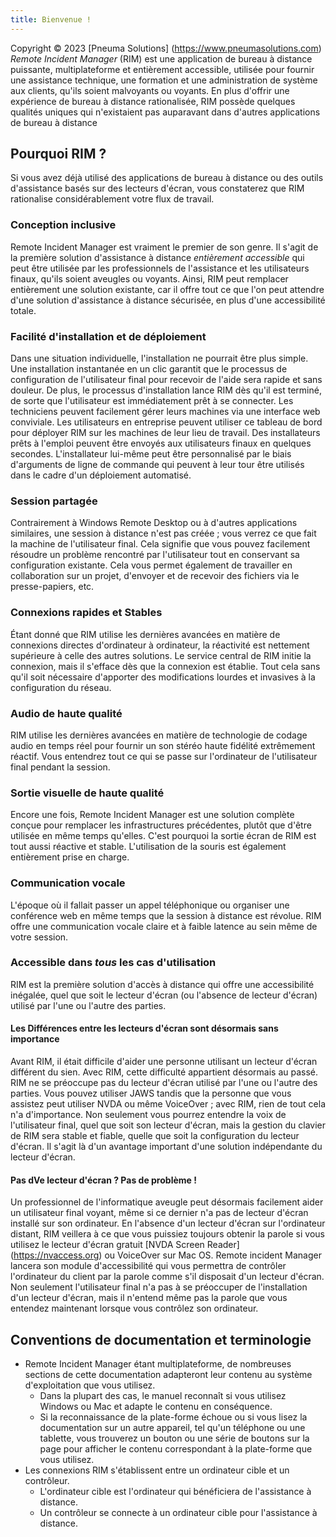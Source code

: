 ```yaml
---
title: Bienvenue !
---
```


Copyright © 2023 [Pneuma Solutions] (https://www.pneumasolutions.com)  
*Remote Incident Manager* (RIM) est une application de bureau à distance puissante, multiplateforme et entièrement accessible, utilisée pour fournir une assistance technique, une formation et une administration de système aux clients, qu'ils soient malvoyants ou voyants. En plus d'offrir une expérience de bureau à distance rationalisée, RIM possède quelques qualités uniques qui n'existaient pas auparavant dans d'autres applications de bureau à distance
## Pourquoi RIM ?
Si vous avez déjà utilisé des applications de bureau à distance ou des outils d'assistance basés sur des lecteurs d'écran, vous constaterez que RIM rationalise considérablement votre flux de travail.
### Conception inclusive
Remote Incident Manager est vraiment le premier de son genre. Il s'agit de la première solution d'assistance à distance *entièrement accessible* qui peut être utilisée par les professionnels de l'assistance et les utilisateurs finaux, qu'ils soient aveugles ou voyants. Ainsi, RIM peut remplacer entièrement une solution existante, car il offre tout ce que l'on peut attendre d'une solution d'assistance à distance sécurisée, en plus d'une accessibilité totale.
### Facilité d'installation et de déploiement
Dans une situation individuelle, l'installation ne pourrait être plus simple. Une installation instantanée en un clic garantit que le processus de configuration de l'utilisateur final pour recevoir de l'aide sera rapide et sans douleur. De plus, le processus d'installation lance RIM dès qu'il est terminé, de sorte que l'utilisateur est immédiatement prêt à se connecter.
Les techniciens peuvent facilement gérer leurs machines via une interface web conviviale. Les utilisateurs en entreprise peuvent utiliser ce tableau de bord pour déployer RIM sur les machines de leur lieu de travail. Des installateurs prêts à l'emploi peuvent être envoyés aux utilisateurs finaux en quelques secondes. L'installateur lui-même peut être personnalisé par le biais d'arguments de ligne de commande qui peuvent à leur tour être utilisés dans le cadre d'un déploiement automatisé.
### Session partagée
Contrairement à Windows Remote Desktop ou à d'autres applications similaires, une session à distance n'est pas créée ; vous verrez ce que fait la machine de l'utilisateur final. Cela signifie que vous pouvez facilement résoudre un problème rencontré par l'utilisateur tout en conservant sa configuration existante. Cela vous permet également de travailler en collaboration sur un projet, d'envoyer et de recevoir des fichiers via le presse-papiers, etc.
### Connexions rapides et Stables
Étant donné que RIM utilise les dernières avancées en matière de connexions directes d'ordinateur à ordinateur, la réactivité est nettement supérieure à celle des autres solutions. Le service central de RIM initie la connexion, mais il s'efface dès que la connexion est établie. Tout cela sans qu'il soit nécessaire d'apporter des modifications lourdes et invasives à la configuration du réseau.
### Audio de haute qualité
RIM utilise les dernières avancées en matière de technologie de codage audio en temps réel pour fournir un son stéréo haute fidélité extrêmement réactif. Vous entendrez tout ce qui se passe sur l'ordinateur de l'utilisateur final pendant la session.
### Sortie visuelle de haute qualité
Encore une fois, Remote Incident Manager est une solution complète conçue pour remplacer les infrastructures précédentes, plutôt que d'être utilisée en même temps qu'elles. C'est pourquoi la sortie écran de RIM est tout aussi réactive et stable. L'utilisation de la souris est également entièrement prise en charge.
### Communication vocale
L'époque où il fallait passer un appel téléphonique ou organiser une conférence web en même temps que la session à distance est révolue. RIM offre une communication vocale claire et à faible latence au sein même de votre session.
### Accessible dans *tous* les cas d'utilisation
RIM est la première solution d'accès à distance qui offre une accessibilité inégalée, quel que soit le lecteur d'écran (ou l'absence de lecteur d'écran) utilisé par l'une ou l'autre des parties.
#### Les Différences entre les lecteurs d'écran sont désormais sans importance
Avant RIM, il était difficile d'aider une personne utilisant un lecteur d'écran différent du sien. Avec RIM, cette difficulté appartient désormais au passé. RIM ne se préoccupe pas du lecteur d'écran utilisé par l'une ou l'autre des parties. Vous pouvez utiliser JAWS tandis que la personne que vous assistez peut utiliser NVDA ou même VoiceOver ; avec RIM, rien de tout cela n'a d'importance. Non seulement vous pourrez entendre la voix de l'utilisateur final, quel que soit son lecteur d'écran, mais la gestion du clavier de RIM sera stable et fiable, quelle que soit la configuration du lecteur d'écran. Il s'agit là d'un avantage important d'une solution indépendante du lecteur d'écran.
#### Pas dVe lecteur d'écran ? Pas de problème !
Un professionnel de l'informatique aveugle peut désormais facilement aider un utilisateur final voyant, même si ce dernier n'a pas de lecteur d'écran installé sur son ordinateur. En l'absence d'un lecteur d'écran sur l'ordinateur distant, RIM veillera à ce que vous puissiez toujours obtenir la parole si vous utilisez le lecteur d'écran gratuit [NVDA Screen Reader] (https://nvaccess.org) ou VoiceOver sur Mac OS. Remote incident Manager lancera son module d'accessibilité qui vous permettra de contrôler l'ordinateur du client par la parole comme s'il disposait d'un lecteur d'écran. Non seulement l'utilisateur final n'a pas à se préoccuper de l'installation d'un lecteur d'écran, mais il n'entend même pas la parole que vous entendez maintenant lorsque vous contrôlez son ordinateur.
## Conventions de documentation et terminologie
* Remote Incident Manager étant multiplateforme, de nombreuses sections de cette documentation adapteront leur contenu au système d'exploitation que vous utilisez.
    * Dans la plupart des cas, le manuel reconnaît si vous utilisez Windows ou Mac et adapte le contenu en conséquence.
    * Si la reconnaissance de la plate-forme échoue ou si vous lisez la documentation sur un autre appareil, tel qu'un téléphone ou une tablette, vous trouverez un bouton ou une série de boutons sur la page pour afficher le contenu correspondant à la plate-forme que vous utilisez.
* Les connexions RIM s'établissent entre un ordinateur cible et un contrôleur.
    * L'ordinateur cible est l'ordinateur qui bénéficiera de l'assistance à distance.
    * Un contrôleur se connecte à un ordinateur cible pour l'assistance à distance.
